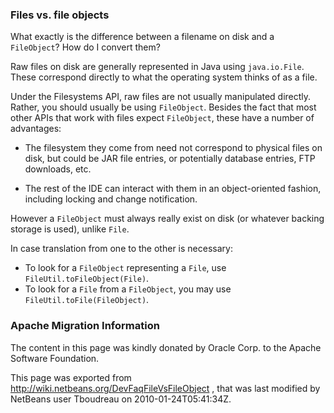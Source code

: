 <!--

    Licensed to the Apache Software Foundation (ASF) under one
    or more contributor license agreements.  See the NOTICE file
    distributed with this work for additional information
    regarding copyright ownership.  The ASF licenses this file
    to you under the Apache License, Version 2.0 (the
    "License"); you may not use this file except in compliance
    with the License.  You may obtain a copy of the License at

      http://www.apache.org/licenses/LICENSE-2.0

    Unless required by applicable law or agreed to in writing,
    software distributed under the License is distributed on an
    "AS IS" BASIS, WITHOUT WARRANTIES OR CONDITIONS OF ANY
    KIND, either express or implied.  See the License for the
    specific language governing permissions and limitations
    under the License.

-->

===Files vs. file objects===

What exactly is the difference between a filename on disk and a
<tt>FileObject</tt>? How do I convert them?

Raw files on disk are generally represented in Java using <tt>java.io.File</tt>. These correspond directly to what the operating system thinks of as a file.

Under the Filesystems API, raw files are not usually manipulated
directly. Rather, you should usually be using <tt>FileObject</tt>.
Besides the fact that most other APIs that
work with files expect <tt>FileObject</tt>, these have a
number of advantages:

* The filesystem they come from need not correspond to physical files on disk, but could be JAR file entries, or potentially database entries, FTP downloads, etc.

* The rest of the IDE can interact with them in an object-oriented fashion, including locking and change notification.

However a <tt>FileObject</tt> must always really exist on disk (or whatever backing storage is used), unlike <tt>File</tt>.

In case translation from one to the other is necessary:
* To look for a <tt>FileObject</tt> representing a <tt>File</tt>, use <tt>FileUtil.toFileObject(File)</tt>.
* To look for a <tt>File</tt> from a <tt>FileObject</tt>, you may use <tt>FileUtil.toFile(FileObject)</tt>.

===Apache Migration Information===

The content in this page was kindly donated by Oracle Corp. to the
Apache Software Foundation.

This page was exported from http://wiki.netbeans.org/DevFaqFileVsFileObject , 
that was last modified by NetBeans user Tboudreau 
on 2010-01-24T05:41:34Z.

